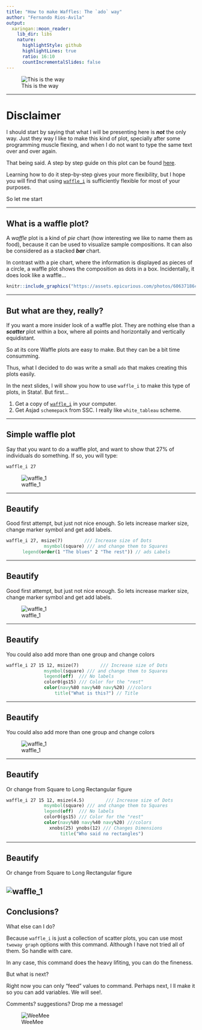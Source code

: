 ```yaml
---
title: "How to make Waffles: The `ado` way"
author: "Fernando Rios-Avila"
output:
  xaringan::moon_reader:
    lib_dir: libs
    nature:
      highlightStyle: github
      highlightLines: true
      ratio: 16:10
      countIncrementalSlides: false
---
```


 
![This is the way](https://i.pinimg.com/originals/98/c6/99/98c6997145f363265959daf84b656057.jpg)

---

# Disclaimer

I should start by saying that what I will be presenting here is ***not*** the only way. Just they way I like to make this kind of plot, specially after some programming muscle flexing, and when I do not want to type the same text over and over again.

That being said. A step by step guide on this plot can be found [here](https://medium.com/the-stata-guide/stata-graphs-waffle-charts-32afc7d6f6dd). 

Learning how to do it step-by-step gives your more flexibility, but I hope you will find that using [`waffle_i`](www.goog.com) is sufficiently flexible for most of your purposes.

So let me start
 
---

## What is a waffle plot?

A *waffle* plot is a kind of *pie* chart (how interesting we like to name them as food), because it can be used to visualize sample compositions. It can also be considered as a stacked ***bar*** chart.

In contrast with a pie chart, where the information is displayed as pieces of a circle, a waffle plot shows the composition as dots in a box. Incidentally, it does look like a waffle...

```r
knitr::include_graphics("https://assets.epicurious.com/photos/60637186ceabd6ae3d2ebc7f/4:3/w_4136,h_3102,c_limit/CrispyWaffles_HERO_v2_032521_12048_JD_final.jpg")
```

---

## But what are they, really? 

If you want a more insider look of a waffle plot. They are nothing else than a ***scatter*** plot within a box, where all points and horizontally and vertically equidistant.

So at its core Waffle plots are easy to make. But they can be a bit time consumming. 

Thus, what I decided to do was write a small `ado` that makes creating this plots easily. 

In the next slides, I will show you how to use `waffle_i` to make this type of plots, in Stata!. But first...

1. Get a copy of [`waffle_i`](www.asd.com) in your computer.
2. Get Asjad `schemepack` from SSC. I really like `white_tableau` scheme. 

---

## Simple waffle plot

Say that you want to do a waffle plot, and want to show that 27% of individuals do something. If so, you will type:

```Stata
waffle_i 27
```
![waffle_1](./waffle_i_files/waffle_1.png)

---

## Beautify

Good first attempt, but just not nice enough. So lets increase marker size, change marker symbol and get add labels.


```Stata 
waffle_i 27, msize(7)        /// Increase size of Dots
              msymbol(square) /// and change them to Squares
      legend(order(1 "The blues" 2 "The rest")) // ads Labels
```
---

## Beautify

Good first attempt, but just not nice enough. So lets increase marker size, change marker symbol and get add labels.


![waffle_1](./waffle_i_files/waffle_2.png)


---

## Beautify

You could also add more than one group and change colors


```Stata 
waffle_i 27 15 12, msize(7)        /// Increase size of Dots
              msymbol(square) /// and change them to Squares
              legend(off)  /// No labels
              color0(gs15) /// Color for the "rest"
              color(navy%80 navy%40 navy%20) ///colors
      			  title("What is this?") // Title
```
---

## Beautify

You could also add more than one group and change colors


![waffle_1](./waffle_i_files/waffle_3.png)

---

## Beautify

Or change from Square to Long Rectangular figure

```Stata 
waffle_i 27 15 12, msize(4.5)        /// Increase size of Dots
              msymbol(square) /// and change them to Squares
              legend(off)  /// No labels
              color0(gs15) /// Color for the "rest"
              color(navy%80 navy%40 navy%20) ///colors
      		    xnobs(25) ynobs(12) /// Changes Dimensions 
			        title("Who said no rectangles")
```
---

## Beautify

Or change from Square to Long Rectangular figure

![waffle_1](./waffle_i_files/waffle_4.png)
---

## Conclusions?

What else can I do?

Because `waffle_i` is just a collection of scatter plots, you can use most `twoway graph` options with this command. Although I have not tried all of them. So handle with care.

In any case, this command does the heavy lifiting, you can do the fineness.

But what is next?

Right now you can only "feed" values to command. Perhaps next, I ll make it so you can add variables. We will see!.

Comments? suggestions? Drop me a message!

![WeeMee](https://friosavila.github.io/playingwithstata/img/WeeMee.jpg)

